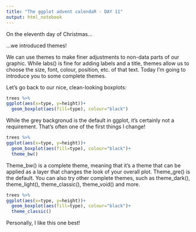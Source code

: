 ```yaml
---
title: "The ggplot advent calendaR - DAY 11"
output: html_notebook
---
```


On the eleventh day of Christmas...

...we introduced themes!

We can use themes to make finer adjustments to non-data parts of our graphic. While labs() is fine for adding labels and a title, themes allow us to choose the size, font, colour, position, etc. of that text. Today I'm going to introduce you to some complete themes.

Let's go back to our nice, clean-looking boxplots:
```r
trees %>%
ggplot(aes(x=type, y=height))+
  geom_boxplot(aes(fill=type), colour="black")
```

While the grey backgronud is the default in ggplot, it's certainly not a requirement. That's often one of the first things I change!

```r
trees %>%
ggplot(aes(x=type, y=height))+
  geom_boxplot(aes(fill=type), colour="black")+
  theme_bw()
```

Theme_bw() is a complete theme, meaning that it's a theme that can be applied as a layer that changes the look of your overall plot. Theme_gre() is the default. You can also try other complete themes, such as theme_dark(), theme_light(), theme_classic(), theme_void() and more.

```r
trees %>%
ggplot(aes(x=type, y=height))+
  geom_boxplot(aes(fill=type), colour="black")+
  theme_classic()
```

Personally, I like this one best!
